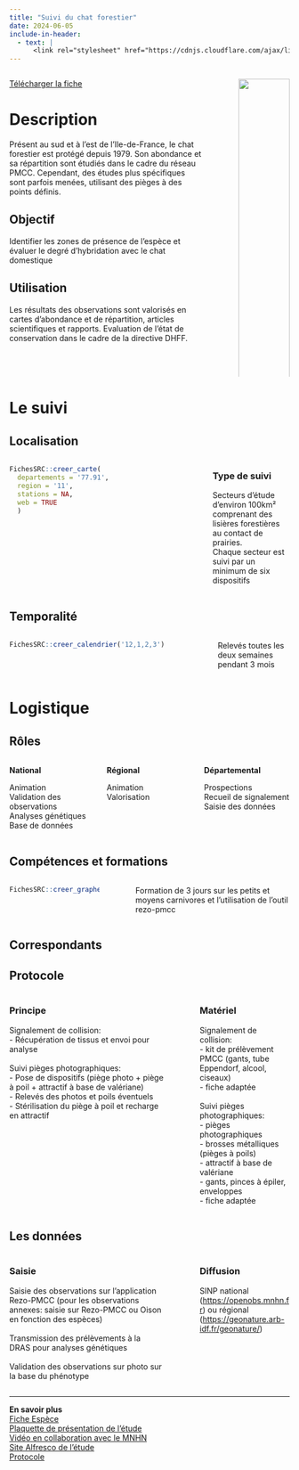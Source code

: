 ```yaml
---
title: "Suivi du chat forestier"
date: 2024-06-05
include-in-header:
  - text: |
      <link rel="stylesheet" href="https://cdnjs.cloudflare.com/ajax/libs/font-awesome/6.0.0-beta3/css/all.min.css">
---
```


:::::::::::::: {.columns}
::: {.column width="75%"}

<a href="chat.xlsx" class="btn btn-primary" download>
  <i class="fas fa-file-arrow-down"></i> Télécharger la fiche
</a>

# Description

Présent au sud et à l’est de l’Ile-de-France, le chat forestier est protégé depuis 1979. Son abondance et sa répartition sont étudiés dans le cadre du réseau PMCC. Cependant, des études plus spécifiques sont parfois menées, utilisant des pièges à des points définis.


## Objectif

Identifier les zones de présence de l'espèce et évaluer le degré d'hybridation avec le chat domestique

## Utilisation

Les résultats des observations sont valorisés en cartes d’abondance et de répartition, articles scientifiques et rapports. Evaluation de l’état de conservation dans le cadre de la directive DHFF.
:::
::: {.column width="5%"}
:::
::: {.column width="20%"}
![](NA){width=100%}

<b>Animation nationale</b>:<br>Paul hurel<br><br><b>Suivi scientifique</b>:<br>Yoann Bressan<br>Sandrine Ruette<br><br>Animateur régional:<br>Cédric Mondy

<b>Partenaires</b>

ONF<br>ARB<br>Conseils départementaux (ENS)<br>Réserve de la Bassée<br>Ile-de-France Nature<br>CPIE Boucles de la Marne
:::
::::::::::::::

# Le suivi

## Localisation
:::::::::::::: {.columns}
::: {.column width="67%"}

```r
FichesSRC::creer_carte(
  departements = '77.91',
  region = '11',
  stations = NA,
  web = TRUE
  )
```

:::
:::{.column width="3%"}
:::
:::{.column width="30%"}
### Type de suivi
Secteurs d'étude d'environ 100km²  comprenant des lisières forestières au contact de prairies. <br>Chaque secteur est suivi par un minimum de six dispositifs
:::
::::::::::::::
## Temporalité
:::::::::::::: {.columns}
::: {.column width="67%"}


```r
FichesSRC::creer_calendrier('12,1,2,3')
```


:::
::: {.column width="5%"}
:::
::: {.column width="28%"}
Relevés toutes les deux semaines pendant 3 mois
:::
::::::::::::::

# Logistique

## Rôles
:::::::::::::: {.columns}
::: {.column width="33%"}
<b>National</b>

Animation<br>Validation des observations<br>Analyses génétiques<br>Base de données
:::
::: {.column width="33%"}
<b>Régional</b>

Animation<br>Valorisation
:::
::: {.column width="33%"}
<b>Départemental</b>

Prospections<br>Recueil de signalement<br>Saisie des données
:::
::::::::::::::

## Compétences et formations

:::::::::::::: {.columns}
::: {.column width="35%"}

```r
FichesSRC::creer_graphe_expertise('Maitrise', '1')
```


:::
::: {.column width="5%"}
:::
::: {.column width="60%"}
Formation de 3 jours sur les petits et moyens carnivores et l'utilisation de l'outil rezo-pmcc
:::
::::::::::::::


## Correspondants

## Protocole
:::::::::::::: {.columns}
::: {.column width="60%"}
### Principe

Signalement de collision:<br>- Récupération de tissus et envoi pour analyse<br><br>Suivi pièges photographiques:<br>- Pose de dispositifs (piège photo + piège à poil + attractif à base de valériane)<br>- Relevés des photos et poils éventuels<br>- Stérilisation du piège à poil et recharge en attractif
:::
::: {.column width="5%"}
:::
::: {.column width="35%"}
### Matériel

Signalement de collision:<br>- kit de prélèvement PMCC (gants, tube Eppendorf, alcool, ciseaux)<br>- fiche adaptée<br><br>Suivi pièges photographiques:<br>- pièges photographiques<br>- brosses métalliques (pièges à poils)<br>- attractif à base de valériane<br>- gants, pinces à épiler, enveloppes<br>- fiche adaptée
:::
::::::::::::::

## Les données

:::::::::::::: {.columns}
::: {.column width="60%"}
### Saisie

Saisie des observations sur l'application Rezo-PMCC (pour les observations annexes: saisie sur Rezo-PMCC ou Oison en fonction des espèces)<br><br>Transmission des prélèvements à la DRAS pour analyses génétiques<br><br>Validation des observations sur photo sur la base du phénotype
:::
::: {.column width="5%"}
:::
::: {.column width="35%"}
### Diffusion

SINP national (<a href='https://openobs.mnhn.fr'>https://openobs.mnhn.fr</a>) ou régional (<a href='https://geonature.arb-idf.fr/geonature/'>https://geonature.arb-idf.fr/geonature/</a>)
:::
::::::::::::::

<hr>

<div class="card">
  <b>En savoir plus</b><br>
  <a href="https://professionnels.ofb.fr/fr/doc-fiches-especes/chat-forestier-felis-silvestris-silvestris">Fiche Espèce</a><br>
  <a href="https://oai-gem.ofb.fr/exl-php/document-affiche/ofb_recherche_oai/OUVRE_DOC/49974?fic=doc00073302.pdf">Plaquette de présentation de l'étude</a><br>
  <a href="https://youtu.be/UopppCJfUHA?feature=shared">Vidéo en collaboration avec le MNHN</a><br>
  <a href="https://ged.ofb.fr/share/page/site/etude-chat-forestier-idf/dashboard">Site Alfresco de l'étude</a><br>
  <a href="https://ged.ofb.fr/share/s/sY4zG36QS1aDJ34fKNlrhw">Protocole</a><br>
  
</div>
